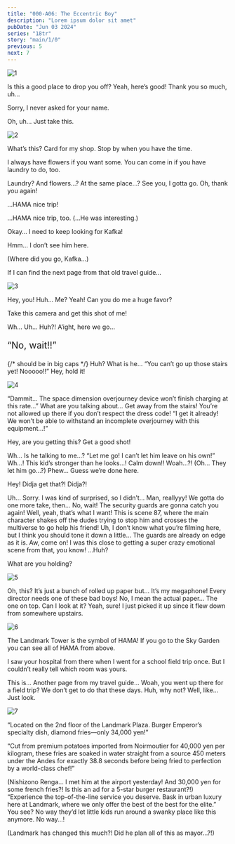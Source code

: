 ```yaml
---
title: "000-A06: The Eccentric Boy"
description: "Lorem ipsum dolor sit amet"
pubDate: "Jun 03 2024"
series: "18tr"
story: "main/1/0"
previous: 5
next: 7
---
```



<Location name="Landmark Plaza"/>

![1](1.png)

<Bubble character="Nagi" name="Florist">
Is this a good place to drop you off?
</Bubble>

<Bubble mc>
Yeah, here’s good! Thank you so much, uh…

Sorry, I never asked for your name.
</Bubble>

<Bubble character="Nagi" name="Florist">
Oh, uh… Just take this.
</Bubble>

![2](2.png)

<Bubble mc>
What’s this?
</Bubble>

<Bubble character="Nagi" name="Florist">
Card for my shop. Stop by when you have the time.

I always have flowers if you want some. You can come in if you have laundry to do, too.
</Bubble>

<Bubble mc>
Laundry? And flowers…? At the same place…?
</Bubble>

<Bubble character="Nagi" name="Florist">
See you, I gotta go.
</Bubble>

<Bubble mc>
Oh, thank you again!

…HAMA nice trip!
</Bubble>

<Bubble character="Nagi" name="Florist">
…HAMA nice trip, too.
</Bubble>

<Bubble mc>
(…He was interesting.)

Okay… I need to keep looking for Kafka!
</Bubble>

<Location name="Landmark Plaza - First Floor"/>

<Bubble mc>
Hmm… I don’t see him here.

(Where did you go, Kafka…)

If I can find the next page from that old travel guide…
</Bubble>

![3](3.png)

<Bubble character="Akuta" name="Boy with Headband">
Hey, you!
</Bubble>

<Bubble mc>
Huh… Me?
</Bubble>

<Bubble character="Akuta" name="Boy with Headband">
Yeah! Can you do me a huge favor?

Take this camera and get this shot of me!
</Bubble>

<Bubble mc>
Wh… Uh… Huh?!
</Bubble>

<Bubble character="Akuta" name="Boy with Headband">
A’ight, here we go…

<p style="font-size: 1.5em">“No, wait!!”</p> {/* should be in big caps */}
</Bubble>

<Bubble mc>
Huh? What is he…
</Bubble>

<Bubble character="Akuta" name="Boy with Headband">
“You can’t go up those stairs yet! Nooooo!!”
</Bubble>

<Bubble character="Security Guard A">
Hey, hold it!
</Bubble>

![4](4.png)

<Bubble character="Akuta" name="Boy with Headband">
“Dammit… The space dimension overjourney device won’t finish charging at this rate…”
</Bubble>

<Bubble character="Security Guard B">
What are you talking about… Get away from the stairs! You’re not allowed up there if you don’t respect the dress code!
</Bubble>

<Bubble character="Akuta" name="Boy with Headband">
“I get it already! We won’t be able to withstand an incomplete overjourney with this equipment…!”

Hey, are you getting this? Get a good shot!
</Bubble>

<Bubble mc>
Wh… Is he talking to me…?
</Bubble>

<Bubble character="Akuta" name="Boy with Headband">
“Let me go! I can’t let him leave on his own!”
</Bubble>

<Bubble character="Security Guard A">
Wh…! This kid’s stronger than he looks…!
</Bubble>

<Bubble character="Security Guard B">
Calm down!!
</Bubble>

<Bubble character="Akuta" name="Boy with Headband">
Woah…?!
</Bubble>

<Bubble mc>
(Oh… They let him go…?)
</Bubble>

<Bubble character="Akuta" name="Boy with Headband">
Phew… Guess we’re done here.

Hey! Didja get that?! Didja?!
</Bubble>

<Bubble mc>
Uh… Sorry. I was kind of surprised, so I didn’t…
</Bubble>

<Bubble character="Akuta" name="Boy with Headband">
Man, reallyyy! We gotta do one more take, then…
</Bubble>

<Bubble mc>
No, wait! The security guards are gonna catch you again!
</Bubble>

<Bubble character="Akuta" name="Boy with Headband">
Well, yeah, that’s what I want! This is scene 87, where the main character shakes off the dudes trying to stop him and crosses the multiverse to go help his friend!
</Bubble>

<Bubble mc>
Uh, I don’t know what you’re filming here, but I think you should tone it down a little… The guards are already on edge as it is.
</Bubble>

<Bubble character="Akuta" name="Boy with Headband">
Aw, come on! I was this close to getting a super crazy emotional scene from that, you know!
</Bubble>

<Bubble mc>
…Huh?

What are you holding?
</Bubble>

![5](5.png)

<Bubble character="Akuta" name="Boy with Headband">
Oh, this? It’s just a bunch of rolled up paper but… It’s my megaphone! Every director needs one of these bad boys!
</Bubble>

<Bubble mc>
No, I mean the actual paper… The one on top. Can I look at it?
</Bubble>

<Bubble character="Akuta" name="Boy with Headband">
Yeah, sure! I just picked it up since it flew down from somewhere upstairs.
</Bubble>

![6](6.png)

<Box type="paper">
The Landmark Tower is the symbol of HAMA! If you go to the Sky Garden you can see all of HAMA from above.

I saw your hospital from there when I went for a school field trip once. But I couldn’t really tell which room was yours.
</Box>

<Bubble mc>
This is… Another page from my travel guide…
</Bubble>

<Bubble character="Akuta" name="Boy with Headband">
Woah, you went up there for a field trip? We don’t get to do that these days.
</Bubble>

<Bubble mc>
Huh, why not?
</Bubble>

<Bubble character="Akuta" name="Boy with Headband">
Well, like… Just look.
</Bubble>

![7](7.png)

<Bubble character="Renga">
“Located on the 2nd floor of the Landmark Plaza. Burger Emperor’s specialty dish, diamond fries—only 34,000 yen!”

“Cut from premium potatoes imported from Noirmoutier for 40,000 yen per kilogram, these fries are soaked in water straight from a source 450 meters under the Andes for exactly 38.8 seconds before being fried to perfection by a world-class chef!”
</Bubble>

<Bubble mc>
(Nishizono Renga… I met him at the airport yesterday! And 30,000 yen for some french fries?! Is this an ad for a 5-star burger restaurant?!)
</Bubble>

<Bubble character="Renga">
“Experience the top-of-the-line service you deserve. Bask in urban luxury here at Landmark, where we only offer the best of the best for the elite.”
</Bubble>

<Bubble character="Akuta" name="Boy with Headband">
You see? No way they’d let little kids run around a swanky place like this anymore.
</Bubble>

<Bubble mc>
No way…!

(Landmark has changed this much?! Did he plan all of this as mayor…?!)
</Bubble>
